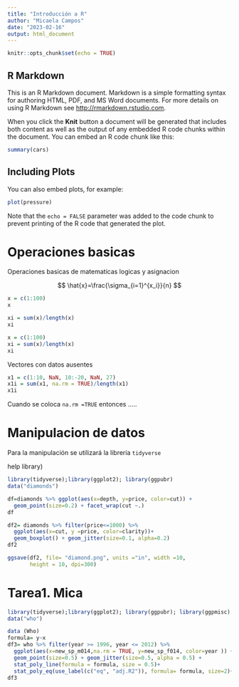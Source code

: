 ```yaml
---
title: "Introducción a R"
author: "Micaela Campos"
date: "2023-02-16"
output: html_document
---
```


```r
knitr::opts_chunk$set(echo = TRUE)
```

## R Markdown

This is an R Markdown document. Markdown is a simple formatting syntax for authoring HTML, PDF, and MS Word documents. For more details on using R Markdown see <http://rmarkdown.rstudio.com>.

When you click the **Knit** button a document will be generated that includes both content as well as the output of any embedded R code chunks within the document. You can embed an R code chunk like this:

```r
summary(cars)
```

## Including Plots

You can also embed plots, for example:

```r
plot(pressure)
```

Note that the `echo = FALSE` parameter was added to the code chunk to prevent printing of the R code that generated the plot.

# Operaciones basicas 
Operaciones basicas de matematicas logicas y asignacion

$$
\hat{x}=\frac{\sigma_{i=1}^{x_i}}{n}
$$

```r
x = c(1:100)
x
```

```r
xi = sum(x)/length(x)
xi
```
```r
x = c(1:100)
xi = sum(x)/length(x)
xi
```

Vectores con datos ausentes
```r
x1 = c(1:10, NaN, 10:-20, NaN, 27)
x1i = sum(x1, na.rm = TRUE)/length(x1)
x1i
```

Cuando se coloca `na.rm =TRUE` entonces .....

# Manipulacion de datos
Para la manipulación se utilizará la librería `tidyverse`

help library)

```r
library(tidyverse);library(ggplot2); library(ggpubr)
data("diamonds")

df=diamonds %>% ggplot(aes(x=depth, y=price, color=cut)) + 
  geom_point(size=0.2) + facet_wrap(cut ~.)
df

df2= diamonds %>% filter(price<=1000) %>%
  ggplot(aes(x=cut, y =price, color=clarity))+
  geom_boxplot() + geom_jitter(size=0.1, alpha=0.2)
df2

ggsave(df2, file= "diamond.png", units ="in", width =10,
       height = 10, dpi=300)

```


# Tarea1. Mica

```r
library(tidyverse);library(ggplot2); library(ggpubr); library(ggpmisc)
data("who")
```

```r
data (Who)
formula= y~x 
df3= who %>% filter(year >= 1996, year <= 2012) %>% 
  ggplot(aes(x=new_sp_m014,na.rm = TRUE, y=new_sp_f014, color=year )) +
  geom_point(size=0.5) + geom_jitter(size=0.5, alpha = 0.5) +
  stat_poly_line(formula = formula, size = 0.5)+ 
  stat_poly_eq(use_label(c("eq", "adj.R2")), formula= formula, size=2)+ facet_wrap(year ~.)
df3
```
